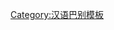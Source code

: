 {{User language-N|cmn-zhongyuan|這個用戶的'''[[:Category:cmn-zhongyuan 母語使用者|母語]]'''是'''[[:Category:cmn-zhongyuan 使用者|中原官話]]'''。|中原官話|12|9}}<noinclude>[[Category:汉语巴别模板]]</noinclude>